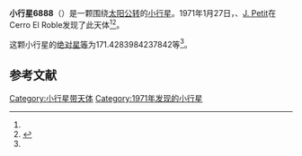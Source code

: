 {{Infobox planet
| bgcolour = #FFFFC0
| name = 6888
| symbol = 
| image = 
| caption = 
| discovery = yes
| discovery_ref = 
| discoverer = {{link-en|卡洛斯·托雷斯|Carlos Torres (astronomer)}}、[[J._Petit|J. Petit]]
| discovery_site = [[Cerro_El_Roble|Cerro El Roble]] 
| discovered = 1971年1月27日
| designations = yes
| mp_name = 
| named_after = 
| alt_names = 1971 BD3/ 1971 DF / 1976 JY5 / 1986 WX6 / 1990 VJ2
| mp_category = [[主带小行星|主带小行星]]
| orbit_ref = <ref name="a">[http://ssd.jpl.nasa.gov/sbdb.cgi?sstr=6888 6888] {{Wayback|url=http://ssd.jpl.nasa.gov/sbdb.cgi?sstr=6888 |date=20201024131058 }}，小行星數據庫瀏覽器（JPL Small-Body Database Browser）－[[美国国家航空航天局|美国国家航空航天局]]喷气推进实验室</ref>
| epoch = 2456400.5 (2013年4月18日更新)
| aphelion = {{convert|2.942110524832025|AU|km|3|abbr=on|lk=out}}
| perihelion = {{convert|2.18341619741928|AU|km|3|abbr=on}}
| semimajor = {{convert|2.562763361125653|AU|km|3|abbr=on}}
| eccentricity = 0.148022704
| period = 1498.515317 [[日|日]]<br />4.1[[儒略年|儒略年]]
| avg_speed = 
| inclination = 3.754051646342562
| asc_node = 248.8157420819604
| mean_anomaly = 
| arg_peri = 171.4283984237842
| satellites = 
| physical_characteristics = yes
| dimensions = 
| mass = 
| density = 
| surface_grav = 
| escape_velocity = 
| sidereal_day = 
| axial_tilt = 
| pole_ecliptic_lat = 
| pole_ecliptic_lon = 
| albedo = 
| temperatures= 
| temp_name1 = 
| mean_temp_1 = 
| max_temp_1 = 
| temp_name2 = 
| max_temp_2 = 
| spectral_type = 
| abs_magnitude = 171.4283984237842
}}

'''小行星6888'''（{{lang-en|6888}}）是一颗围绕[[太阳|太阳]][[公转|公转]]的[[小行星|小行星]]。1971年1月27日，{{link-en|卡洛斯·托雷斯|Carlos Torres (astronomer)}}、[[J._Petit|J. Petit]]在Cerro El Roble发现了此天体<ref name="a" /><ref>{{cite news|title=小行星列表|url=http://cfa-www.harvard.edu/iau/lists/NumberedMPs.txt|accessdate=2013-07-08|newspaper=哈佛大学|archive-date=2008-05-17|archive-url=https://web.archive.org/web/20080517010638/http://cfa-www.harvard.edu/iau/lists/NumberedMPs.txt|dead-url=no}}</ref>。

这颗小行星的[[绝对星等|绝对星等]]为171.4283984237842等<ref name="a" />。

==参考文献==
{{reflist}}
{{Minor Planet Number|[[小行星6887|小行星6887]]|[[小行星6889|小行星6889]]}}

{{小天体}}

[[Category:小行星带天体|Category:小行星带天体]]
[[Category:1971年发现的小行星|Category:1971年发现的小行星]]

{{asteroid-stub}}